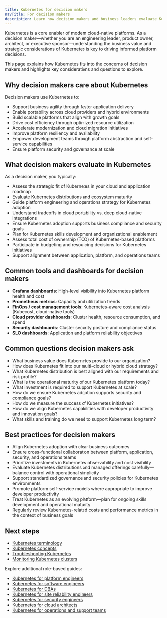 ```yaml
---
title: Kubernetes for decision makers
navTitle: For decision makers
description: Learn how decision makers and business leaders evaluate Kubernetes and its role in modern cloud-native strategies.
---
```


Kubernetes is a core enabler of modern cloud-native platforms. As a decision maker—whether you are an engineering leader, product owner, architect, or executive sponsor—understanding the business value and strategic considerations of Kubernetes is key to driving informed platform decisions.

This page explains how Kubernetes fits into the concerns of decision makers and highlights key considerations and questions to explore.

## Why decision makers care about Kubernetes

Decision makers use Kubernetes to:

-   Support business agility through faster application delivery
-   Enable portability across cloud providers and hybrid environments
-   Build scalable platforms that align with growth goals
-   Drive cost efficiency through optimized resource utilization
-   Accelerate modernization and cloud migration initiatives
-   Improve platform resiliency and availability
-   Empower development teams through platform abstraction and self-service capabilities
-   Ensure platform security and governance at scale

## What decision makers evaluate in Kubernetes

As a decision maker, you typically:

-   Assess the strategic fit of Kubernetes in your cloud and application roadmap
-   Evaluate Kubernetes distributions and ecosystem maturity
-   Guide platform engineering and operations strategy for Kubernetes adoption
-   Understand tradeoffs in cloud portability vs. deep cloud-native integrations
-   Ensure Kubernetes adoption supports business compliance and security goals
-   Plan for Kubernetes skills development and organizational enablement
-   Assess total cost of ownership (TCO) of Kubernetes-based platforms
-   Participate in budgeting and resourcing decisions for Kubernetes initiatives
-   Support alignment between application, platform, and operations teams

## Common tools and dashboards for decision makers

-   **Grafana dashboards**: High-level visibility into Kubernetes platform health and cost
-   **Prometheus metrics**: Capacity and utilization trends
-   **FinOps / cost management tools**: Kubernetes-aware cost analysis (Kubecost, cloud-native tools)
-   **Cloud provider dashboards**: Cluster health, resource consumption, and spend
-   **Security dashboards**: Cluster security posture and compliance status
-   **SLO dashboards**: Application and platform reliability objectives

## Common questions decision makers ask

-   What business value does Kubernetes provide to our organization?
-   How does Kubernetes fit into our multi-cloud or hybrid cloud strategy?
-   What Kubernetes distribution is best aligned with our requirements and risk profile?
-   What is the operational maturity of our Kubernetes platform today?
-   What investment is required to support Kubernetes at scale?
-   How do we ensure Kubernetes adoption supports security and compliance goals?
-   How do we measure the success of Kubernetes initiatives?
-   How do we align Kubernetes capabilities with developer productivity and innovation goals?
-   What skills and training do we need to support Kubernetes long term?

## Best practices for decision makers

-   Align Kubernetes adoption with clear business outcomes
-   Ensure cross-functional collaboration between platform, application, security, and operations teams
-   Prioritize investments in Kubernetes observability and cost visibility
-   Evaluate Kubernetes distributions and managed offerings carefully—balance control with operational simplicity
-   Support standardized governance and security policies for Kubernetes environments
-   Promote platform self-service models where appropriate to improve developer productivity
-   Treat Kubernetes as an evolving platform—plan for ongoing skills development and operational maturity
-   Regularly review Kubernetes-related costs and performance metrics in the context of business goals

## Next steps

-   [Kubernetes terminology](/portal/kubernetes/learn/explained/terminology/)
-   [Kubernetes concepts](./kubernetes-concepts)
-   [Troubleshooting Kubernetes](/portal/kubernetes/learn/how-to/troubleshooting-on-kubernetes/)
-   [Monitoring Kubernetes clusters](./how-to/monitor-kubernetes-cluster)

Explore additional role-based guides:

-   [Kubernetes for platform engineers](./platform-engineers)
-   [Kubernetes for software engineers](./software-engineers)
-   [Kubernetes for DBAs](./dbas)
-   [Kubernetes for site reliability engineers](./sres)
-   [Kubernetes for security engineers](./security-engineers)
-   [Kubernetes for cloud architects](./cloud-architects)
-   [Kubernetes for operations and support teams](./operations-support)
